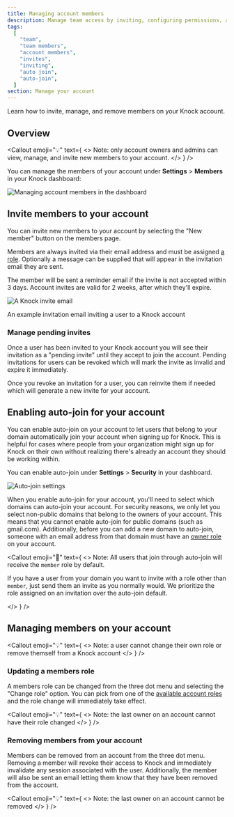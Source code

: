 ```yaml
---
title: Managing account members
description: Manage team access by inviting, configuring permissions, and removing members from your Knock organization.
tags:
  [
    "team",
    "team members",
    "account members",
    "invites",
    "inviting",
    "auto join",
    "auto-join",
  ]
section: Manage your account
---
```


Learn how to invite, manage, and remove members on your Knock account.

## Overview

<Callout
  emoji="💡"
  text={
    <>
      <span className="font-bold">Note:</span> only account owners and admins
      can view, manage, and invite new members to your account.
    </>
  }
/>

You can manage the members of your account under **Settings** > **Members** in your Knock dashboard:

<Image
  src="/images/manage-your-account/account-members.png"
  alt="Managing account members in the dashboard"
  width={2626}
  height={1751}
  className="rounded-md border border-gray-200"
/>

## Invite members to your account

You can invite new members to your account by selecting the "New member" button on the members page.

Members are always invited via their email address and must be assigned [a role](/manage-your-account/roles-and-permissions). Optionally a message can be supplied that will appear in the invitation email they are sent.

The member will be sent a reminder email if the invite is not accepted within 3 days. Account invites are valid for 2 weeks, after which they'll expire.

![A Knock invite email](/images/manage-your-account/account-invite-email.png)

<figcaption style={{ marginTop: "-40px" }}>
  An example invitation email inviting a user to a Knock account
</figcaption>

### Manage pending invites

Once a user has been invited to your Knock account you will see their invitation as a "pending invite" until they accept to join the account. Pending invitations for users can be revoked which will mark the invite as invalid and expire it immediately.

Once you revoke an invitation for a user, you can reinvite them if needed which will generate a new invite for your account.

## Enabling auto-join for your account

You can enable auto-join on your account to let users that belong to your domain automatically join your account when signing up for Knock. This is helpful
for cases where people from your organization might sign up for Knock on their own without realizing there's already an account they should be working within.

You can enable auto-join under **Settings** > **Security** in your dashboard.

<Image
  src="/images/manage-your-account/auto-join-settings.png"
  alt="Auto-join settings"
  width={2628}
  height={1737}
  className="rounded-md border border-gray-200"
/>

When you enable auto-join for your account, you'll need to select which domains
can auto-join your account. For security reasons, we only let you select non-public domains that belong to the owners of your account.
This means that you cannot enable auto-join for public domains (such as gmail.com). Additionally, before you can add a new domain to auto-join, someone with an email address from that domain must have an [owner role](/manage-your-account/roles-and-permissions) on your account.

<Callout
  emoji="🚨"
  text={
    <>
      <span className="font-bold">Note:</span> All users that join through
      auto-join will receive the <code>member</code> role by default.
      <p>
        If you have a user from your domain you want to invite with a role other
        than <code>member</code>, just send them an invite as you normally
        would. We prioritize the role assigned on an invitation over the
        auto-join default.
      </p>
    </>
  }
/>

## Managing members on your account

<Callout
  emoji="💡"
  text={
    <>
      <span className="font-bold">Note:</span> a user cannot change their own
      role or remove themself from a Knock account
    </>
  }
/>

### Updating a members role

A members role can be changed from the three dot menu and selecting the "Change role" option. You can pick from one of the [available account roles](/manage-your-account/roles-and-permissions) and the role change will immediately take effect.

<Callout
  emoji="💡"
  text={
    <>
      <span className="font-bold">Note:</span> the last owner on an account
      cannot have their role changed
    </>
  }
/>

### Removing members from your account

Members can be removed from an account from the three dot menu. Removing a member will revoke their access to Knock and immediately invalidate any session associated with the user. Additionally, the member will also be sent an email letting them know that they have been removed from the account.

<Callout
  emoji="💡"
  text={
    <>
      <span className="font-bold">Note:</span> the last owner on an account
      cannot be removed
    </>
  }
/>
